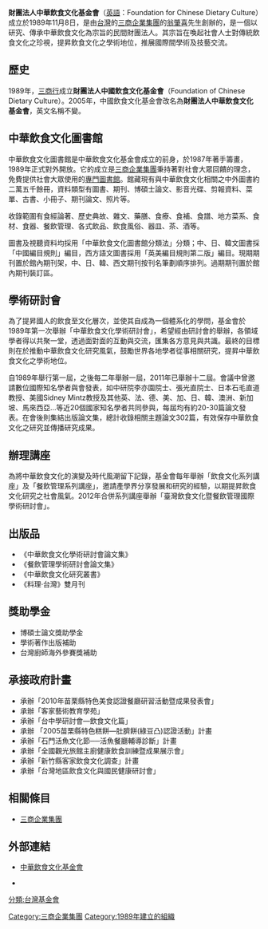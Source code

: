 {{multiple issues|
{{inappropriate tone|time=2013-10-02T02:52:40+00:00}}
{{no footnotes|time=2013-10-02T02:52:40+00:00}}
{{onesource|time=2013-10-02T02:52:40+00:00}}
{{unreferenced|time=2013-10-02T02:52:40+00:00}}
}}
{{Infobox Non-profit
| Non-profit_name = 財團法人中華飲食文化基金會<br><small>''Foundation for Chinese Dietary Culture''</small>
| Non-profit_logo = 
| Non-profit_type = [[非營利組織|非營利組織]]
| founded_date = 1989年11月8日
| founder = 
| location = [[台北市|台北市]][[中山區_(台北市)|中山區]][[建國南北路_(臺北市)|建國北路二段]]145號B1（三商美邦人壽大樓）
| key_people = 董事長：[[翁肇喜|翁肇喜]]
| area_served = 
| focus =  圖書館、舉辦學術研討會、辦理講座、出版品、博碩士論文獎助學金、承接政府計畫
| method = 
| revenue = 
| num_employees = 
| Non-profit_slogan = 
| homepage = [http://www.fcdc.org.tw www.fcdc.org.tw]
}}

'''財團法人中華飲食文化基金會'''（[[英語|英語]]：Foundation for Chinese Dietary Culture）成立於1989年11月8日，是由[[台灣|台灣]]的[[三商企業集團|三商企業集團]]的[[翁肇喜|翁肇喜]]先生創辦的，是一個以研究、傳承中華飲食文化為宗旨的民間財團法人。其宗旨在喚起社會人士對傳統飲食文化之珍視，提昇飲食文化之學術地位，推展國際間學術及技藝交流。

==歷史==
1989年，[[三商行|三商行]]成立'''財團法人中國飲食文化基金會'''（Foundation of Chinese Dietary Culture）。2005年，中國飲食文化基金會改名為'''財團法人中華飲食文化基金會'''，英文名稱不變。

== 中華飲食文化圖書館 ==
中華飲食文化圖書館是中華飲食文化基金會成立的前身，於1987年著手籌畫，1989年正式對外開放。它的成立是[[三商企業集團|三商企業集團]]秉持著對社會大眾回饋的理念，免費提供社會大眾使用的[[專門圖書館|專門圖書館]]。館藏現有與中華飲食文化相關之中外圖書約二萬五千餘冊，資料類型有圖書、期刊、博碩士論文、影音光碟、剪報資料、菜單、古書、小冊子、期刊論文、照片等。 

收錄範圍有食經論著、歷史典故、雜文、藥膳、食療、食補、食譜、地方菜系、食材、食器、餐飲管理、各式飲品、飲食風俗、器皿、茶、酒等。 

圖書及視聽資料均採用「中華飲食文化圖書館分類法」分類；中、日、韓文圖書採「中國編目規則」編目，西方語文圖書採用「英美編目規則第二版」編目。現期期刊置於館內期刊架，中、日、韓、西文期刊按刊名筆劃順序排列。過期期刊置於館內期刊裝訂區。

== 學術研討會 ==
為了提昇國人的飲食至文化層次，並使其自成為一個體系化的學問，基金會於1989年第一次舉辦「中華飲食文化學術研討會」，希望經由研討會的舉辦，各領域學者得以共聚一堂，透過面對面的互動與交流，匯集各方意見與共識。最終的目標則在於推動中華飲食文化研究風氣，鼓勵世界各地學者從事相關研究，提昇中華飲食文化之學術地位。

自1989年舉行第一屆，之後每二年舉辦一屆，2011年已舉辦十二屆。會議中曾邀請數位國際知名學者與會發表，如中研院李亦園院士、張光直院士、日本石毛直道教授、美國Sidney Mintz教授及其他英、法、德、美、加、日、韓、澳洲、新加坡、馬來西亞…等近20個國家知名學者共同參與，每屆均有約20-30篇論文發表。在會後則集結出版論文集，總計收錄相關主題論文302篇，有效保存中華飲食文化之研究並傳播研究成果。

== 辦理講座 ==
為將中華飲食文化的演變及時代風潮留下記錄，基金會每年舉辦「飲食文化系列講座」及「餐飲管理系列講座」，邀請產學界分享發展和研究的經驗，以期提昇飲食文化研究之社會風氣。2012年合併系列講座舉辦「臺灣飲食文化暨餐飲管理國際學術研討會」。

== 出版品 ==
*《中華飲食文化學術研討會論文集》
*《餐飲管理學術研討會論文集》
*《中華飲食文化研究叢書》
*《料理‧台灣》雙月刊

== 獎助學金 ==
* 博碩士論文獎助學金  
* 學術著作出版補助
* 台灣廚師海外參賽獎補助

== 承接政府計畫 ==
* 承辦「2010年苗栗縣特色美食認證餐廳研習活動暨成果發表會」 
* 承辦「客家藝術教育學苑」 
* 承辦「台中學研討會—飲食文化篇」 
* 承辦 「2005苗栗縣特色糕餅—肚臍餅(綠豆凸)認證活動」計畫 
* 承辦「石門活魚文化節──活魚餐廳輔導診斷」計畫 
* 承辦「全國觀光旅館主廚健康飲食訓練暨成果展示會」 
* 承辦「新竹縣客家飲食文化調查」計畫 
* 承辦「台灣地區飲食文化與國民健康研討會」

== 相關條目 ==
*[[三商企業集團|三商企業集團]]

== 外部連結 ==
*{{zh-tw}} [http://www.fcdc.org.tw 中華飲食文化基金會] {{Wayback|url=http://www.fcdc.org.tw/ |date=20201128200903 }}
*{{facebook page|中華飲食文化基金會/196876643678470|中華飲食文化基金會}}

[[Category:三商企業集團|Category:三商企業集團]]
[[Category:1989年建立的組織|Category:1989年建立的組織]]
[[分類:台灣基金會|分類:台灣基金會]]
